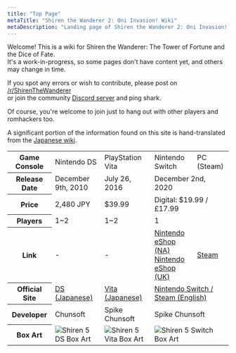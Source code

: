 ```yaml
---
title: "Top Page"
metaTitle: "Shiren the Wanderer 2: Oni Invasion! Wiki"
metaDescription: "Landing page of Shiren the Wanderer 2: Oni Invasion! Wiki"
---
```


Welcome! This is a wiki for Shiren the Wanderer: The Tower of Fortune and the Dice of Fate.<br/>It's a work-in-progress, so some pages don't have content yet, and others may change in time.

If you spot any errors or wish to contribute, please post on [/r/ShirenTheWanderer](https://reddit.com/r/ShirenTheWanderer)<br/>or join the community [Discord server](https://discord.gg/5y7UDFc) and ping shark.

Of course, you're welcome to join just to hang out with other players and romhackers too.

A significant portion of the information found on this site is hand-translated from the [Japanese wiki](https://seesaawiki.jp/w/shiren5/).

<table>
  <tr>
    <th>Game Console</th>
    <td>Nintendo DS</td>
    <td>PlayStation Vita</td>
    <td>Nintendo Switch</td>
    <td>PC (Steam)</td>
  </tr>
  <tr>
    <th>Release Date</th>
    <td>December 9th, 2010</td>
    <td>July 26, 2016</td>
    <td colspan="2">December 2nd, 2020</td>
  </tr>
  <tr>
    <th>Price</th>
    <td>2,480 JPY</td>
    <td>$39.99</td>
    <td colspan="2">Digital: $19.99 / £17.99</td>
  </tr>
  <tr>
    <th>Players</th>
    <td>1~2</td>
    <td>1~2</td>
    <td colspan="2">1</td>
  </tr>
  <tr>
    <th>Link</th>
    <td>-</td>
    <td>-</td>
    <td><a href="https://www.nintendo.com/games/detail/shiren-the-wanderer-the-tower-of-fortune-and-the-dice-of-fate-switch/">Nintendo eShop (NA)</a><br/><a href="https://www.nintendo.co.uk/Games/Nintendo-Switch-download-software/Shiren-the-Wanderer-The-Tower-of-Fortune-and-the-Dice-of-Fate-1874057.html">Nintendo eShop (UK)</a></td>
    <td><a href="https://store.steampowered.com/app/1178790/">Steam</a></td>
  </tr>
  <tr>
    <th>Official Site</th>
    <td><a href="https://www.spike-chunsoft.co.jp/shiren5/">DS (Japanese)</a></td>
    <td><a href="https://www.spike-chunsoft.co.jp/shiren5plus/vita/">Vita (Japanese)</a></td>
    <td colspan="2"><a href="https://www.spike-chunsoft.co.jp/shiren5plus/en/">Nintendo Switch / Steam (English)</a></td>
  </tr>
  <tr>
    <th>Developer</th>
    <td>Chunsoft</td>
    <td>Spike Chunsoft</td>
    <td colspan="2">Spike Chunsoft</td>
  </tr>
  <tr>
    <th>Box Art</th>
    <td class="boxArt"><img src="images/shiren5-ds.jpg" alt="Shiren 5 DS Box Art"/></td>
    <td class="boxArt"><img src="images/shiren5-vita.jpg" alt="Shiren 5 Vita Box Art"/></td>
    <td colspan="2" class="boxArt"><img src="images/shiren5-switch-jp-2.jpg" alt="Shiren 5 Switch Box Art"/></td>
  </tr>
</table>
